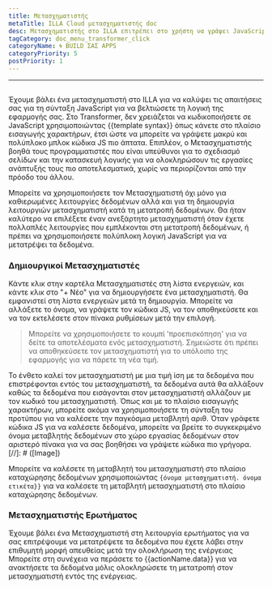 ```yaml
---
title: Μετασχηματιστής
metaTitle: ILLA Cloud μετασχηματιστής doc
desc: Μετασχηματιστής στο ILLA επιτρέπει στο χρήστη να γράψει JavaScript για να βελτιώσει τη λογική της εφαρμογής
tagCategory: doc_menu_transformer_click
categoryName: 🌀 BUILD ΣΑΣ APPS
categoryPriority: 5
postPriority: 1
---
```


* * *

## <Heading hidden>Μετασχηματιστής</Heading>

Έχουμε βάλει ένα μετασχηματιστή στο ILLA για να καλύψει τις απαιτήσεις σας για τη σύνταξη JavaScript για να βελτιώσετε τη λογική της εφαρμογής σας. Στο Transformer, δεν χρειάζεται να κωδικοποιήσετε σε JavaScript χρησιμοποιώντας {{template syntax}} όπως κάνετε στο πλαίσιο εισαγωγής χαρακτήρων, έτσι ώστε να μπορείτε να γράψετε μακρύ και πολύπλοκο μπλοκ κώδικα JS πιο άπτατα. Επιπλέον, ο Μετασχηματιστής βοηθά τους προγραμματιστές που είναι υπεύθυνοι για το σχεδιασμό σελίδων και την κατασκευή λογικής για να ολοκληρώσουν τις εργασίες ανάπτυξής τους πιο αποτελεσματικά, χωρίς να περιορίζονται από την πρόοδο του άλλου.

Μπορείτε να χρησιμοποιήσετε τον Μετασχηματιστή όχι μόνο για καθιερωμένες λειτουργίες δεδομένων αλλά και για τη δημιουργία λειτουργιών μετασχηματιστή κατά τη μετατροπή δεδομένων. Θα ήταν καλύτερο να επιλέξετε έναν ανεξάρτητο μετασχηματιστή όταν έχετε πολλαπλές λειτουργίες που εμπλέκονται στη μετατροπή δεδομένων, ή πρέπει να χρησιμοποιήσετε πολύπλοκη λογική JavaScript για να μετατρέψει τα δεδομένα.

### Δημιουργικοί Μετασχηματιστές

Κάντε κλικ στην καρτέλα Μετασχηματιστές στη λίστα ενεργειών, και κάντε κλικ στο "+ Νέο" για να δημιουργήσετε ένα μετασχηματιστή. Θα εμφανιστεί στη λίστα ενεργειών μετά τη δημιουργία. Μπορείτε να αλλάξετε το όνομα, να γράψετε τον κώδικα JS, να τον αποθηκεύσετε και να τον εκτελέσετε στον πίνακα ρυθμίσεων μετά την επιλογή.

> Μπορείτε να χρησιμοποιήσετε το κουμπί 'προεπισκόπηση' για να δείτε τα αποτελέσματα ενός μετασχηματιστή. Σημειώστε ότι πρέπει να αποθηκεύσετε τον μετασχηματιστή για το υπόλοιπο της εφαρμογής για να πάρετε τη νέα τιμή.

Το ένθετο καλεί τον μετασχηματιστή με μια τιμή ίση με τα δεδομένα που επιστρέφονται εντός του μετασχηματιστή, τα δεδομένα αυτά θα αλλάξουν καθώς τα δεδομένα που εισάγονται στον μετασχηματιστή αλλάζουν με τον κωδικό του μετασχηματιστή. Όπως και με το πλαίσιο εισαγωγής χαρακτήρων, μπορείτε ακόμα να χρησιμοποιήσετε τη σύνταξη του προτύπου για να καλέσετε την παγκόσμια μεταβλητή αριθ. Όταν γράφετε κώδικα JS για να καλέσετε δεδομένα, μπορείτε να βρείτε το συγκεκριμένο όνομα μεταβλητής δεδομένων στο χώρο εργασίας δεδομένων στον αριστερό πίνακα για να σας βοηθήσει να γράψετε κώδικα πιο γρήγορα.
[//]\: # ([Image])

Μπορείτε να καλέσετε τη μεταβλητή του μετασχηματιστή στο πλαίσιο καταχώρησης δεδομένων χρησιμοποιώντας `{όνομα μετασχηματιστή. όνομα ετικέτα}}` για να καλέσετε τη μεταβλητή μετασχηματιστή στο πλαίσιο καταχώρησης δεδομένων.

### Μετασχηματιστής Ερωτήματος

Έχουμε βάλει ένα Μετασχηματιστή στη λειτουργία ερωτήματος για να σας επιτρέψουμε να μετατρέψετε τα δεδομένα που έχετε λάβει στην επιθυμητή μορφή απευθείας μετά την ολοκλήρωση της ενέργειας Μπορείτε στη συνέχεια να περάσετε το {{actionName.data}} για να ανακτήσετε τα δεδομένα μόλις ολοκληρώσετε τη μετατροπή στον μετασχηματιστή εντός της ενέργειας.
